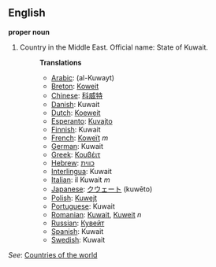 ==English==

'''proper noun'''

# Country in the Middle East. Official name: State of Kuwait.
#:'''Translations'''
#:*[[Arabic]]: [[ ]] (al-Kuwayt)
#:*[[Breton]]: [[Koweit]]
#:*[[Chinese]]: [[科威特]]
#:*[[Danish]]: Kuwait
#:*[[Dutch]]: [[Koeweit]]
#:*[[Esperanto]]: [[Kuvajto]]
#:*[[Finnish]]: Kuwait
#:*[[French]]: [[Koweït]] ''m''
#:*[[German]]: Kuwait
#:*[[Greek]]: [[Κουβέιτ]]
#:*[[Hebrew]]: [[כווית]]
#:*[[Interlingua]]: Kuwait
#:*[[Italian]]: il Kuwait ''m''
#:*[[Japanese]]: [[クウェート]] (kuwēto)
#:*[[Polish]]: [[Kuwejt]]
#:*[[Portuguese]]: Kuwait
#:*[[Romanian]]: [[Kuwait]], [[Kuweit]] ''n''
#:*[[Russian]]: [[Кувейт]]
#:*[[Spanish]]: Kuwait
#:*[[Swedish]]: Kuwait

''See'': [[Countries of the world]]